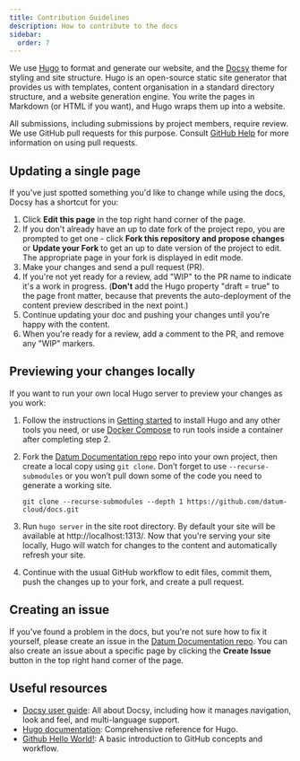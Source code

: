 ```yaml
---
title: Contribution Guidelines
description: How to contribute to the docs
sidebar:
  order: 7
---
```


We use [Hugo](https://gohugo.io/) to format and generate our website, and the
[Docsy](https://github.com/google/docsy) theme for styling and site structure.
Hugo is an open-source static site generator that provides us with templates,
content organisation in a standard directory structure, and a website generation
engine. You write the pages in Markdown (or HTML if you want), and Hugo wraps
them up into a website.

All submissions, including submissions by project members, require review. We
use GitHub pull requests for this purpose. Consult
[GitHub Help](https://help.github.com/articles/about-pull-requests/) for more
information on using pull requests.

## Updating a single page

If you've just spotted something you'd like to change while using the docs,
Docsy has a shortcut for you:

1. Click **Edit this page** in the top right hand corner of the page.
2. If you don't already have an up to date fork of the project repo, you are
   prompted to get one - click **Fork this repository and propose changes** or
   **Update your Fork** to get an up to date version of the project to edit. The
   appropriate page in your fork is displayed in edit mode.
3. Make your changes and send a pull request (PR).
4. If you're not yet ready for a review, add "WIP" to the PR name to indicate
  it's a work in progress. (**Don't** add the Hugo property
  "draft = true" to the page front matter, because that prevents the
  auto-deployment of the content preview described in the next point.)
5. Continue updating your doc and pushing your changes until you're happy with
  the content.
6. When you're ready for a review, add a comment to the PR, and remove any
  "WIP" markers.

## Previewing your changes locally

If you want to run your own local Hugo server to preview your changes as you work:

1. Follow the instructions in [Getting
   started](https://www.docsy.dev/docs/get-started/) to install Hugo and any
   other tools you need, or use [Docker Compose](https://docs.docker.com/compose/install/)
   to run tools inside a container after completing step 2.
2. Fork the [Datum Documentation repo](https://github.com/datum-cloud/docs) repo
   into your own project, then create a local copy using `git clone`. Don’t
   forget to use `--recurse-submodules` or you won’t pull down some of the code
   you need to generate a working site.

    ```shell
    git clone --recurse-submodules --depth 1 https://github.com/datum-cloud/docs.git
    ```

1. Run `hugo server` in the site root directory. By default your site will be
   available at http://localhost:1313/. Now that you're serving your site
   locally, Hugo will watch for changes to the content and automatically refresh
   your site.
2. Continue with the usual GitHub workflow to edit files, commit them, push the
  changes up to your fork, and create a pull request.

## Creating an issue

If you've found a problem in the docs, but you're not sure how to fix it
yourself, please create an issue in the [Datum Documentation repo](https://github.com/datum-cloud/docs/issues).
You can also create an issue about a specific page by clicking the
**Create Issue** button in the top right hand corner of the page.

## Useful resources

* [Docsy user guide](https://www.docsy.dev/docs/): All about Docsy, including
  how it manages navigation, look and feel, and multi-language support.
* [Hugo documentation](https://gohugo.io/documentation/): Comprehensive
  reference for Hugo.
* [Github Hello World!](https://guides.github.com/activities/hello-world/): A
  basic introduction to GitHub concepts and workflow.
